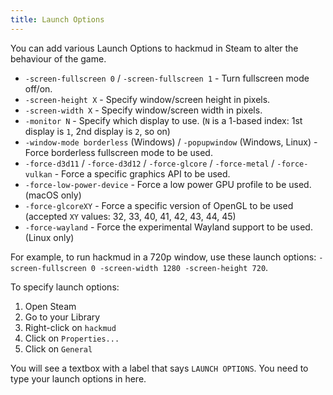 ```yaml
---
title: Launch Options
---
```


You can add various Launch Options to hackmud in Steam to alter the behaviour of the game.

- `-screen-fullscreen 0` / `-screen-fullscreen 1` - Turn fullscreen mode off/on.
- `-screen-height X` - Specify window/screen height in pixels.
- `-screen-width X` - Specify window/screen width in pixels.
- `-monitor N` - Specify which display to use. (`N` is a 1-based index: 1st display is `1`, 2nd display is `2`, so on)
- `-window-mode borderless` (Windows) / `-popupwindow` (Windows, Linux) - Force borderless fullscreen mode to be used.
- `-force-d3d11` / `-force-d3d12` / `-force-glcore` / `-force-metal` / `-force-vulkan` - Force a specific graphics API to be used.
- `-force-low-power-device` - Force a low power GPU profile to be used. (macOS only)
- `-force-glcoreXY` - Force a specific version of OpenGL to be used (accepted `XY` values: 32, 33, 40, 41, 42, 43, 44, 45)
- `-force-wayland` - Force the experimental Wayland support to be used. (Linux only)

For example, to run hackmud in a 720p window, use these launch options: `-screen-fullscreen 0 -screen-width 1280 -screen-height 720`.

To specify launch options:

1. Open Steam
2. Go to your Library
3. Right-click on `hackmud`
4. Click on `Properties...`
5. Click on `General`

You will see a textbox with a label that says `LAUNCH OPTIONS`. You need to type your launch options in here.
